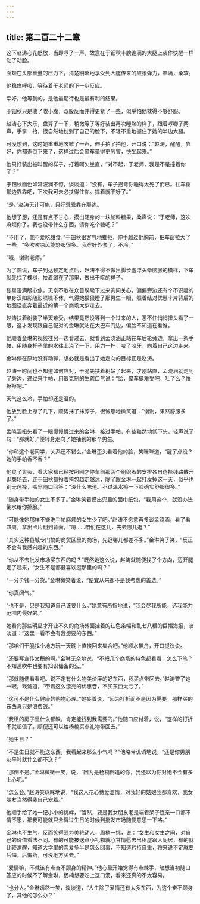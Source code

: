 ```yaml
---
---
---
```

title: 第二百二十二章
---




这下赵涛心花怒放，当即哼了一声，故意在于钿秋丰腴饱满的大腿上装作快醒一样动了动脸。

面颊在头部重量的压力下，清楚明晰地享受到大腿传来的鼓胀弹力，丰满，柔软。

他稳住呼吸，等待着于老师的下一步反应。

幸好，他等到的，是他最期待也是最有利的结果。

于钿秋只是收了收小腹，双股反而并得更紧了一些，似乎怕他枕得不够舒服。

赵涛心下大乐，盘算了一下，稍微等了等好装出再次睡熟的样子，跟着哼唧了两声，手掌一抬，很自然地枕到了自己的脸下，不轻不重地握住了她的半边大腿。

可没想到，这时她重重地咳嗽了一声，伸手拍了拍他，开口说：“赵涛，醒醒，靠好，你都歪倒下来了，这样过后会晕车晕得更厉害，快坐起来。”

他只好装出被叫醒的样子，打着呵欠坐直，“对不起，于老师，我是不是撞着你了？”

于钿秋面色如常波澜不惊，淡淡道：“没有，车子拐弯你睡得太死了而已。往车窗那边靠靠吧，下次我可未必扶得住你。摔着就不好了。”

“是。”赵涛无计可施，只好乖乖靠在那边。

他想了想，还是有点不甘心，摸出随身的一块加料糖果，柔声说：“于老师，这次麻烦你了。我也没带什么东西，请你吃个糖吧？”

“不用了，我不爱吃甜食。”于钿秋很客气地推拒，伸手越过他胸前，把车窗拉大了一些，“多吹吹凉风能舒服很多。我穿好外套了，不冷。”

“哦，谢谢老师。”

为了圆谎，车子到达预定地点后，赵涛不得不做出脚步虚浮头晕脑胀的模样，下车就先找了棵树，扶着蹲在了那里，做出干呕的样子。

张星语满眼心焦，无奈不敢在众目睽睽下过来询问关心，偏偏旁边还有个不识趣的单身汉如影随形喋喋不休，气得她狠狠瞪了那男生一眼，照着结对优惠卡片背后的地图径直奔着最近的第一个商场大步走去。

赵涛扶着树装了半天难受，结果竟然没等到一个过来的人，忍不住悄悄扭头看了一眼，这才发现跟自己配对的金琳就站在大巴车门边，偏脸不知道在看谁。

他顺着金琳的视线往另一边看过去，就看到孟晓涵正站在车后轮旁边，拿出一条手帕，用随身杯子里的水往上浇了一下，用力一拧，咬了咬牙，向着自己这边走来。

金琳停在原地没有动弹，想必就是看出了她走向的目标正是赵涛。

赵涛一时间也不知道如何应对，干脆先扶着树站了起来，才刚站直，孟晓涵就走到了旁边，递过来手帕，用很克制的生疏口气说：“给，晕车挺难受吧，吐了么？快擦擦吧。”

天气这么冷，手帕却还是温的。

他放到脸上擦了几下，顺势抹了抹脖子，很诚恳地微笑道：“谢谢，果然舒服多了。”

孟晓涵扭头看了一眼慢慢踱过来的金琳，接过手帕，有些黯然地低下头，轻声说了句：“那就好。”便转身走向了她抽到的那个男生。

“你和这个老同学，关系还不错么。”金琳歪头看着他的脸，笑眯眯道，“醒了点没？她的手帕香不香？”

他晃了晃头，看大家都已经按照刚才停车前那两个组织者的安排各自选择线路散开逛商场去，连于钿秋都拎着挎包越走越远，除了跟金琳一起打发掉这一天，似乎也别无选择，嘴里随口回答：“没什么味道。不过温水擦一下脸确实舒服很多。”

“随身带手帕的女生不多了。”金琳笑着摸出兜里的面巾纸包，“我用这个，就没办法倒水给你擦脸。”

“可能像她那样不嫌洗手帕麻烦的女生少了吧。”赵涛不愿意再多谈孟晓涵，看了看四周，拿出卡片翻到背面，“嗯……咱们在这儿，先去哪儿逛？”

“其实这种县城专门搞的商贸区里的商场，先逛哪儿都差不多。”金琳笑了笑，“反正不会有我感兴趣的东西。”

“你从不去批发市场买东西的吗？”既然她这么说，赵涛就随便找了个方向，迈开腿走了起来，“女生不是都挺喜欢逛那里的吗？”

“一分价钱一分货。”金琳微笑着说，“便宜从来都不是我考虑的首选。”

“你真阔气。”

“也不是，只是我知道自己该要什么。”她意有所指地说，“我会尽我所能，选我能力范围内最好的。”

她看向那些明显才开业不久的商场外面挂着的红色条幅和乱七八糟的巨幅海报，淡淡道：“这里一看不会有我想要的东西。”

“那咱们干脆找个地方玩一天晚上直接回来集合吧。”他顺水推舟，开口提议说。

“还要写宣传文稿的啊。”金琳无奈地说，“不把几个商场的特色都看看，怎么下笔？不知道吹牛也要有知识储备的么。”

“那就随便看看吧。说不定有什么物美价廉的好东西，我买点带回去。”赵涛瞥了她一眼，戏谑道，“带着这么漂亮的优惠卷，不买东西太亏了。”

“这可不是什么健康的购物心理。”她笑着说，“因为打折而不是因为需要，那样买的东西真只是浪费钱。”

“我租的房子里什么都缺，肯定能找到我需要的。”他随口应付着，说，“这样的打折不就超值了。顺便还可以给杨楠买点礼物带回去。”

“她生日？”

“不是生日就不能送东西，我看起来那么小气吗？”他略带讥诮地说，“还是你男朋友平时就什么都不送？”

“那倒不是。”金琳微微一笑，说，“因为是杨楠倒追的你，我还以为你对她不会有多上心呢。”

“怎么会。”赵涛笑眯眯地说，“我这人花心博爱滥情，对我好的姑娘我都喜欢，我女朋友当然得我自己宠着。”

他顺手给了她一记小小的挑衅，“当然，要是我女朋友老是端着架子连亲一口都不情不愿，那我可能就只舍得过生日的时候到批发市场随便意思一下咯。”

金琳也不生气，反而笑得颇为美艳动人，眉梢一挑，说：“女生和女生之间，对自己的价值看法不同。有的可能被送点小礼物就心甘情愿去出租屋跟人同居，有的就比较清醒，知道大学里的恋爱多半是怎么回事，不知道矜持自重，将来说不定就要后悔。后悔药，可没地方买去。”

“爱情嘛，不就该有点奋不顾身的精神。”他心里开始觉得有点棘手，暗想当初随口答应的时候不了解金琳，杨楠想要吃上这口汤，看来还真的不太容易。

“也分人。”金琳嫣然一笑，淡淡道，“人生除了爱情还有太多东西，为这个奋不顾身了，其他的怎么办？”
